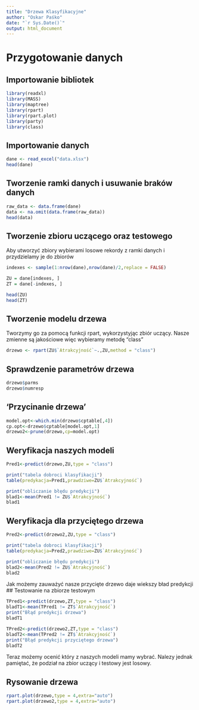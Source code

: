 ```yaml
---
title: "Drzewa Klasyfikacyjne"
author: "Oskar Paśko"
date: "`r Sys.Date()`"
output: html_document
---
```


# Przygotowanie danych
## Importowanie bibliotek
```r
library(readxl)
library(MASS)
library(maptree)
library(rpart)
library(rpart.plot)
library(party)
library(class)
```

## Importowanie danych
```r
dane <- read_excel("data.xlsx")
head(dane)
```
## Tworzenie ramki danych i usuwanie braków danych
```r
raw_data <- data.frame(dane)
data <- na.omit(data.frame(raw_data))
head(data)
```

## Tworzenie zbioru uczącego oraz testowego

Aby utworzyć zbiory wybierami losowe rekordy z ramki danych i przydzielamy je do zbiorów
```r
indexes <- sample(1:nrow(dane),nrow(dane)/2,replace = FALSE)

ZU = dane[indexes, ]
ZT = dane[-indexes, ]

head(ZU)
head(ZT)
```
## Tworzenie modelu drzewa

Tworzymy go za pomocą funkcji rpart, wykorzystyjąc zbiór uczący. Nasze zmienne są jakościowe więc wybieramy metodę "class"
```r
drzewo <- rpart(ZU$`Atrakcyjność`~.,ZU,method = "class")
```
## Sprawdzenie parametrów drzewa
```r
drzewo$parms
drzewo$numresp
```

## 'Przycinanie drzewa'
```r
model.opt<-which.min(drzewo$cptable[,4])
cp.opt<-drzewo$cptable[model.opt,1]
drzewo2<-prune(drzewo,cp=model.opt)
```

## Weryfikacja naszych modeli

```r
Pred1<-predict(drzewo,ZU,type = "class")

print("tabela dobroci klasyfikacji")
table(predykacja=Pred1,prawdziwe=ZU$`Atrakcyjność`)

print("obliczanie błędu predykcji")
blad1<-mean(Pred1 != ZU$`Atrakcyjność`)
blad1
```
## Weryfikacja dla przyciętego drzewa
```r
Pred2<-predict(drzewo2,ZU,type = "class")

print("tabela dobroci klasyfikacji")
table(predykacja=Pred2,prawdziwe=ZU$`Atrakcyjność`)

print("obliczanie błędu predykcji")
blad2<-mean(Pred2 != ZU$`Atrakcyjność`)
blad2
```
Jak możemy zauważyć nasze przycięte drzewo daje wiekszy bład predykcji
## Testowanie na zbiorze testowym
```r
TPred1<-predict(drzewo,ZT,type = "class")
bladT1<-mean(TPred1 != ZT$`Atrakcyjność`)
print("Błąd predykcji drzewa")
bladT1

TPred2<-predict(drzewo2,ZT,type = "class")
bladT2<-mean(TPred2 != ZT$`Atrakcyjność`)
print("Błąd predykcji przyciętego drzewa")
bladT2
```
Teraz możemy ocenić który z naszych modeli mamy wybrać. Nalezy jednak pamiętać, że podział na zbior uczący i testowy jest losowy.

## Rysowanie drzewa
```r
rpart.plot(drzewo,type = 4,extra="auto")
rpart.plot(drzewo2,type = 4,extra="auto")
```


